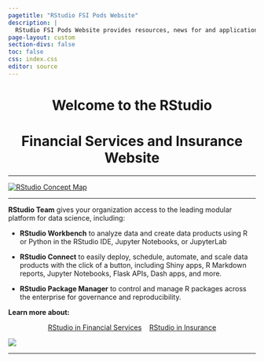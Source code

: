 ```yaml
---
pagetitle: "RStudio FSI Pods Website"
description: |
  RStudio FSI Pods Website provides resources, news for and application demonstrations for Financial Services and Insurance companies interested in RStudio Professional Products and applicable Open Source offerings
page-layout: custom
section-divs: false
toc: false
css: index.css
editor: source
---
```


::: {.content-block}

<center>
# Welcome to the RStudio
# Financial Services and Insurance Website
</center>

---

[![RStudio Concept Map](images/RST_Concept_Map_2021.jpg "RStudio Team")](https://rstudio.com/products/team/) 

---

**RStudio Team** gives your organization access to the leading modular platform for data science, including:

* **RStudio Workbench** to analyze data and create data products using R or Python in the RStudio IDE, Jupyter Notebooks, or JupyterLab

* **RStudio Connect** to easily deploy, schedule, automate, and scale data products with the click of a button, including Shiny apps, R Markdown reports, Jupyter Notebooks, Flask APIs, Dash apps, and more.

* **RStudio Package Manager** to control and manage R packages across the enterprise for governance and reproducibility.

**Learn more about:**

::: {.hero-buttons}
<center>
[RStudio in Financial Services](https://rstudio.com/solutions/financial-services/){.btn-action-primary .btn-action .btn .btn-success .btn-lg role="button"}&nbsp;&nbsp;&nbsp;
[RStudio in Insurance](https://www.rstudio.com/solutions/rstudio-in-insurance/){#btn-guide .btn-action .btn .btn-info .btn-lg role="button"}
</center>
::: 

![](images/rs_symbols.jpg)

---

:::
